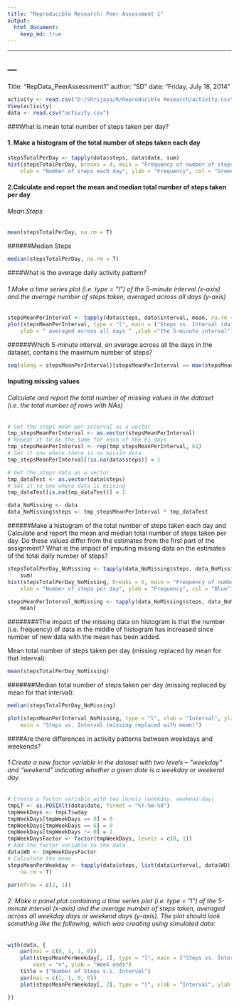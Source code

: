 ```yaml
---
title: "Reproducible Research: Peer Assessment 1"
output: 
  html_document:
    keep_md: true
---
```



---

---
---
Title: "RepData_PeerAssessment1"
author: "SD"
date: "Friday, July 18, 2014"



```r
activity <- read.csv("D:/Shrijaya/R/Reproducible Research/activity.csv")
View(activity)
data <- read.csv("activity.csv")
```

###What is mean total number of steps taken per day?

#### 1. Make a histogram of the total number of steps taken each day



```r
stepsTotalPerDay <- tapply(data$steps, data$date, sum)
hist(stepsTotalPerDay, breaks = 4, main = "Frequency of number of steps per day", 
    xlab = "Number of steps each day", ylab = "Frequency", col = "Green")
```

#### 2.Calculate and report the mean and median total number of steps taken per day


###### Mean Steps
```r

mean(stepsTotalPerDay, na.rm = T)

```
######Median Steps
```r
median(stepsTotalPerDay, na.rm = T)
```
####What is the average daily activity pattern?

###### 1.Make a time series plot (i.e. type = "l") of the 5-minute interval (x-axis) and the average number of steps taken, averaged across all days (y-axis)
```r
stepsMeanPerInterval <- tapply(data$steps, data$interval, mean, na.rm = T)
plot(stepsMeanPerInterval, type = "l", main = ("Steps vs. Interval (daily average)"), 
    ylab = " averaged across all days " ,xlab ="the 5-minute interval")

```



######Which 5-minute interval, on average across all the days in the dataset, contains the maximum number of steps?
```r
seq(along = stepsMeanPerInterval)[stepsMeanPerInterval == max(stepsMeanPerInterval)]
```

#### Inputing missing values

###### Calculate and report the total number of missing values in the dataset (i.e. the total number of rows with NAs)

```r
# Get the steps mean per interval as a vector
tmp_stepsMeanPerInterval <- as.vector(stepsMeanPerInterval)
# Repeat it to be the same for each of the 61 days
tmp_stepsMeanPerInterval <- rep(tmp_stepsMeanPerInterval, 61)
# Set it one where there is no missin data
tmp_stepsMeanPerInterval[!is.na(data$steps)] = 1

# Get the steps data as a vector
tmp_dataTest <- as.vector(data$steps)
# Set it to one where data is missing
tmp_dataTest[is.na(tmp_dataTest)] = 1

data_NoMissing <- data
data_NoMissing$steps <- tmp_stepsMeanPerInterval * tmp_dataTest

```

######Make a histogram of the total number of steps taken each day and Calculate and report the mean and median total number of steps taken per day. Do these values differ from the estimates from the first part of the assignment? What is the impact of imputing missing data on the estimates of the total daily number of steps?
```r
stepsTotalPerDay_NoMissing <- tapply(data_NoMissing$steps, data_NoMissing$date, 
    sum)
hist(stepsTotalPerDay_NoMissing, breaks = 6, main = "Frequency of number of steps per day", 
    xlab = "Number of steps per day", ylab = "Frequency", col = "Blue")
```
```r
stepsMeanPerInterval_NoMissing <- tapply(data_NoMissing$steps, data_NoMissing$interval, 
    mean)
```
########The impact of the missing data on histogram is that the number (i.e. frequency) of data in the middle of histogram has increased since number of new data with the mean has been added.

Mean total number of steps taken per day (missing replaced by mean for that interval):
```r
mean(stepsTotalPerDay_NoMissing)
```
#######Median total number of steps taken per day (missing replaced by mean for that interval):
```r
median(stepsTotalPerDay_NoMissing)
```
```r
plot(stepsMeanPerInterval_NoMissing, type = "l", xlab = "Interval", ylab = "Number of Steps", 
    main = "Steps vs. Interval (missing replaced with mean)")
```



####Are there differences in activity patterns between weekdays and weekends?

###### 1.Create a new factor variable in the dataset with two levels – “weekday” and “weekend” indicating whether a given date is a weekday or weekend day.

```r
# Create a factor variable with two levels (weekday, weekend-day)
tmpLT <- as.POSIXlt(data$date, format = "%Y-%m-%d")
tmpWeekDays <- tmpLT$wday
tmpWeekDays[tmpWeekDays == 0] = 0
tmpWeekDays[tmpWeekDays == 6] = 0
tmpWeekDays[tmpWeekDays != 0] = 1
tmpWeekDaysFactor <- factor(tmpWeekDays, levels = c(0, 1))
# Add the factor variable to the data
data$WD <- tmpWeekDaysFactor
# Calculate the mean
stepsMeanPerWeekday <- tapply(data$steps, list(data$interval, data$WD), mean, 
    na.rm = T)

par(mfrow = c(2, 1))


```
###### 2.    Make a panel plot containing a time series plot (i.e. type = "l") of the 5-minute interval (x-axis) and the average number of steps taken, averaged across all weekday days or weekend days (y-axis). The plot should look something like the following, which was creating using simulated data:

```r
with(data, {
    par(mai = c(0, 1, 1, 0))
    plot(stepsMeanPerWeekday[, 1], type = "l", main = ("Steps vs. Interval"), 
        xaxt = "n", ylab = "Week ends")
    title = ("Number of Steps v.s. Interval")
    par(mai = c(1, 1, 0, 0))
    plot(stepsMeanPerWeekday[, 2], type = "l", xlab = "Interval", ylab = "Week days")

})
```

